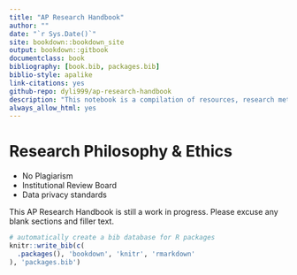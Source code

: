 ```yaml
--- 
title: "AP Research Handbook"
author: ""
date: "`r Sys.Date()`"
site: bookdown::bookdown_site
output: bookdown::gitbook
documentclass: book
bibliography: [book.bib, packages.bib]
biblio-style: apalike
link-citations: yes
github-repo: dyli999/ap-research-handbook
description: "This notebook is a compilation of resources, research methods, and case study materials for AP Research."
always_allow_html: yes
---
```


# Research Philosophy & Ethics {-}

 * No Plagiarism 
 * Institutional Review Board
 * Data privacy standards
 
This AP Research Handbook is still a work in progress. Please excuse any blank sections and filler text.

```r
# automatically create a bib database for R packages
knitr::write_bib(c(
  .packages(), 'bookdown', 'knitr', 'rmarkdown'
), 'packages.bib')
```
